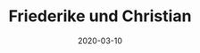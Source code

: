 ---
title: Friederike und Christian
date: 2020-03-10
image: /images/hochzeitsblog/analoge/analoge-friederike-christian03.jpg
width: 1200
height: 1178
category: 6x6
couple_category:
weight: 8307

---